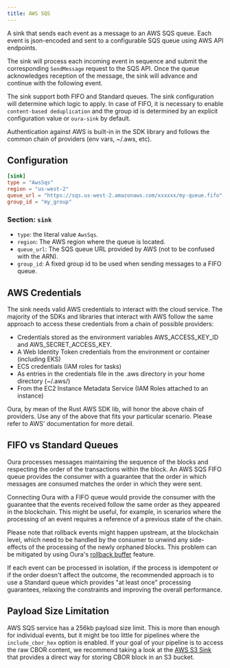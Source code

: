 ```yaml
---
title: AWS SQS
---
```


A sink that sends each event as a message to an AWS SQS queue. Each event is json-encoded and sent to a configurable SQS queue using AWS API endpoints.

The sink will process each incoming event in sequence and submit the corresponding `SendMessage` request to the SQS API. Once the queue acknowledges reception of the message, the sink will advance and continue with the following event.

The sink support both FIFO and Standard queues. The sink configuration will determine which logic to apply. In case of FIFO, it is necessary to enable `content-based deduplication` and the group id is determined by an explicit configuration value or `oura-sink` by default.

Authentication against AWS is built-in in the SDK library and follows the common chain of providers (env vars, ~/.aws, etc).

## Configuration

```toml
[sink]
type = "AwsSqs"
region = "us-west-2"
queue_url = "https://sqs.us-west-2.amazonaws.com/xxxxxx/my-queue.fifo"
group_id = "my_group"
```

### Section: `sink`

- `type`: the literal value `AwsSqs`.
- `region`: The AWS region where the queue is located.
- `queue_url`: The SQS queue URL provided by AWS (not to be confused with the ARN).
- `group_id`: A fixed group id to be used when sending messages to a FIFO queue.

## AWS Credentials

The sink needs valid AWS credentials to interact with the cloud service. The majority of the SDKs and libraries that interact with AWS follow the same approach to access these credentials from a chain of possible providers:

- Credentials stored as the environment variables AWS_ACCESS_KEY_ID and AWS_SECRET_ACCESS_KEY.
- A Web Identity Token credentials from the environment or container (including EKS)
- ECS credentials (IAM roles for tasks)
- As entries in the credentials file in the .aws directory in your home directory (~/.aws/)
- From the EC2 Instance Metadata Service (IAM Roles attached to an instance)

Oura, by mean of the Rust AWS SDK lib, will honor the above chain of providers. Use any of the above that fits your particular scenario. Please refer to AWS' documentation for more detail.

## FIFO vs Standard Queues

Oura processes messages maintaining the sequence of the blocks and respecting the order of the transactions within the block. An AWS SQS FIFO queue provides the consumer with a guarantee that the order in which messages are consumed matches the order in which they were sent.

Connecting Oura with a FIFO queue would provide the consumer with the guarantee that the events received follow the same order as they appeared in the blockchain. This might be useful, for example, in scenarios where the processing of an event requires a reference of a previous state of the chain.

Please note that rollback events might happen upstream, at the blockchain level, which need to be handled by the consumer to unwind any side-effects of the processing of the newly orphaned blocks. This problem can be mitigated by using Oura's [rollback buffer](/oura/v2/filters/rollback_buffer) feature.

If each event can be processed in isolation, if the process is idempotent or if the order doesn't affect the outcome, the recommended approach is to use a Standard queue which provides "at least once" processing guarantees, relaxing the constraints and improving the overall performance.

## Payload Size Limitation

AWS SQS service has a 256kb payload size limit. This is more than enough for individual events, but it might be too little for pipelines where the `include_cbor_hex` option is enabled. If your goal of your pipeline is to access the raw CBOR content, we recommend taking a look at the [AWS S3 Sink](/oura/v2/sinks/aws_s3) that provides a direct way for storing CBOR block in an S3 bucket.
